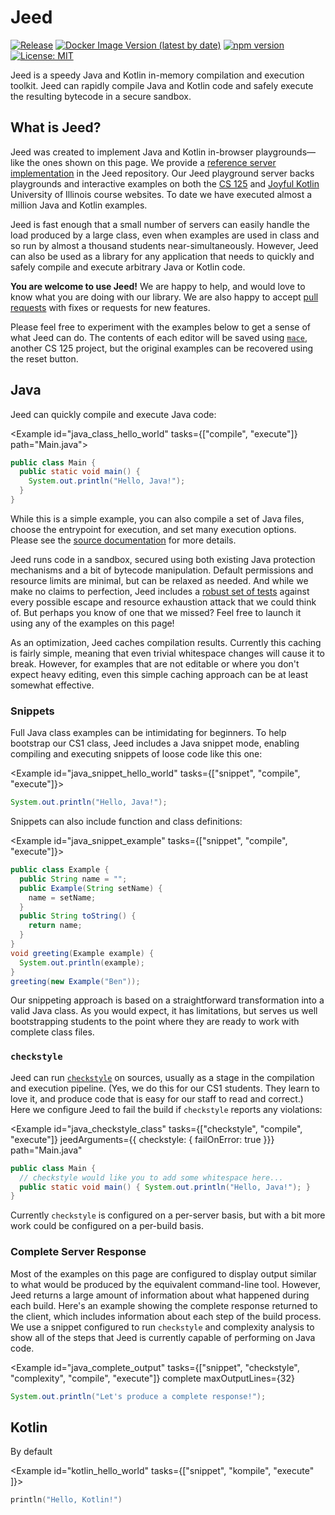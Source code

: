 
# Jeed

[![Release](https://jitpack.io/v/cs125-illinois/jeed.svg)](https://jitpack.io/#cs125-illinois/jeed)
[![Docker Image Version (latest by date)](https://img.shields.io/docker/v/cs125/jeed?color=green&label=Docker&sort=date)](https://hub.docker.com/r/cs125/jeed/tags)
[![npm version](https://badge.fury.io/js/%40cs125%2Freact-jeed.svg)](https://badge.fury.io/js/%40cs125%2Freact-jeed)
[![License: MIT](https://img.shields.io/badge/License-MIT-yellow.svg)](https://opensource.org/licenses/MIT)

<Lead>

Jeed is a speedy Java and Kotlin in-memory compilation and execution toolkit.
Jeed can rapidly compile Java and Kotlin code and safely execute the resulting bytecode in a secure sandbox.

</Lead>

## What is Jeed?

Jeed was created to implement Java and Kotlin in-browser playgrounds—like the ones shown on this page.
We provide a
[reference server implementation](https://github.com/cs125-illinois/jeed/tree/master/server) in the Jeed repository.
Our Jeed playground server backs playgrounds and interactive examples on both the
[CS 125](https://cs125.cs.illinois.edu/) and
[Joyful Kotlin](https://kotlin.cs.illinois.edu/) University of Illinois course websites.
To date we have executed almost a million Java and Kotlin examples.

Jeed is fast enough that a small number of servers can easily handle the load produced by a large class,
even when examples are used in class and so run by almost a thousand students near-simultaneously.
However, Jeed can also be used as a library for any application that needs to quickly and safely compile and
execute arbitrary Java or Kotlin code.

**You are welcome to use Jeed!**
We are happy to help, and would love to know what you are doing with our library.
We are also happy to accept [pull requests](https://github.com/cs125-illinois/jeed/pulls) with fixes or requests for new features.

Please feel free to experiment with the examples below to get a sense of what Jeed can do.
The contents of each editor will be saved using [`mace`](https://cs125-illinois.github.io/mace), another CS 125 project, but
the original examples can be recovered using the reset button.

## Java

Jeed can quickly compile and execute Java code:

<Example id="java_class_hello_world" tasks={["compile", "execute"]} path="Main.java">

```java
public class Main {
  public static void main() {
    System.out.println("Hello, Java!");
  }
}
```

</Example>

While this is a simple example, you can also compile a set of Java files, choose the entrypoint for execution, and set many execution options.
Please see the [source documentation](https://github.com/cs125-illinois/jeed) for more details.

Jeed runs code in a sandbox, secured using both existing Java protection mechanisms and a bit of bytecode manipulation.
Default permissions and resource limits are minimal, but can be relaxed as needed.
And while we make no claims to perfection, Jeed includes a
[robust set of tests](https://github.com/cs125-illinois/jeed/tree/master/core/src/test/kotlin/sandbox)
against every possible escape and resource exhaustion attack that we could think of.
But perhaps you know of one that we missed?
Feel free to launch it using any of the examples on this page!

As an optimization, Jeed caches compilation results.
Currently this caching is fairly simple, meaning that even trivial whitespace changes will cause it to break.
However, for examples that are not editable or where you don't expect heavy editing, even this simple caching approach can be at least somewhat effective.

### Snippets

Full Java class examples can be intimidating for beginners.
To help bootstrap our CS1 class, Jeed includes a Java snippet mode, enabling compiling and executing snippets of loose code like this one:

<Example id="java_snippet_hello_world" tasks={["snippet", "compile", "execute"]}>

```java
System.out.println("Hello, Java!");
```

</Example>

Snippets can also include function and class definitions:

<Example id="java_snippet_example" tasks={["snippet", "compile", "execute"]}>

```java
public class Example {
  public String name = "";
  public Example(String setName) {
    name = setName;
  }
  public String toString() {
    return name;
  }
}
void greeting(Example example) {
  System.out.println(example);
}
greeting(new Example("Ben"));
```

</Example>

Our snippeting approach is based on a straightforward transformation into a valid Java class.
As you would expect, it has limitations, but serves us well bootstrapping students to the point where they are ready to work with complete class files.

### `checkstyle`

Jeed can run [`checkstyle`](https://checkstyle.sourceforge.io/) on sources, usually as a stage in the compilation and execution pipeline.
(Yes, we do this for our CS1 students.
They learn to love it, and produce code that is easy for our staff to read and correct.)
Here we configure Jeed to fail the build if `checkstyle` reports any violations:

<Example
  id="java_checkstyle_class"
  tasks={["checkstyle", "compile", "execute"]}
  jeedArguments={{ checkstyle: { failOnError: true }}}
  path="Main.java"
>

```java
public class Main {
  // checkstyle would like you to add some whitespace here...
  public static void main() { System.out.println("Hello, Java!"); }
}
```

</Example>

Currently `checkstyle` is configured on a per-server basis, but with a bit more work could be configured on a per-build basis.

### Complete Server Response

Most of the examples on this page are configured to display output similar to what would be produced by the equivalent command-line tool.
However, Jeed returns a large amount of information about what happened during each build.
Here's an example showing the complete response returned to the client, which includes information about each step of the build process.
We use a snippet configured to run `checkstyle` and complexity analysis to show all of the steps that Jeed is currently
capable of performing on Java code.

<Example
  id="java_complete_output"
  tasks={["snippet", "checkstyle", "complexity", "compile", "execute"]}
  complete
  maxOutputLines={32}
>

```java
System.out.println("Let's produce a complete response!");
```

</Example>

## Kotlin

By default

<Example id="kotlin_hello_world" tasks={["snippet", "kompile", "execute" ]}>

```kotlin
println("Hello, Kotlin!")
```

</Example>
